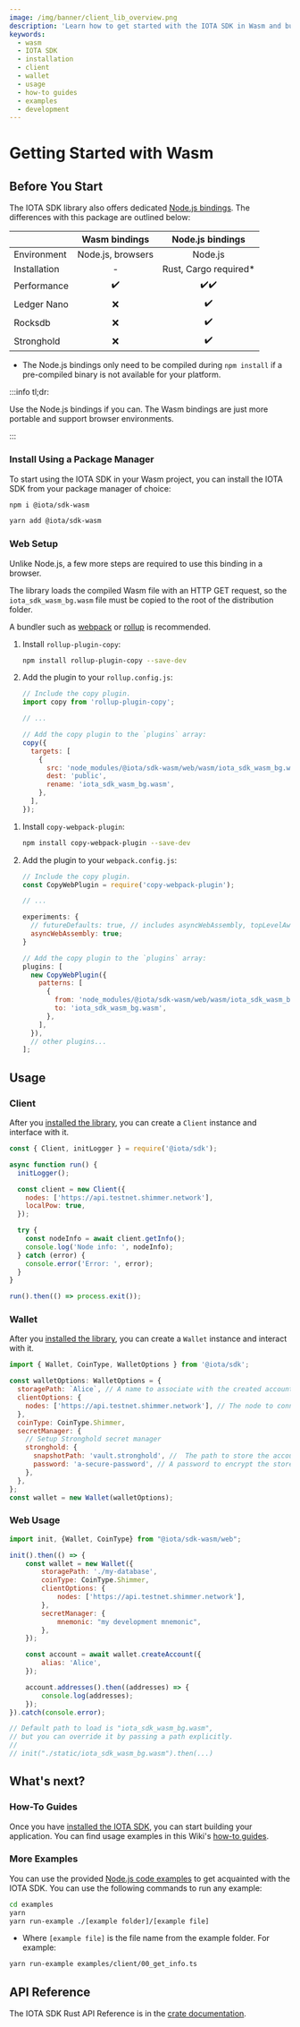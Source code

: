 ```yaml
---
image: /img/banner/client_lib_overview.png
description: 'Learn how to get started with the IOTA SDK in Wasm and build applications on the Shimmer network.'
keywords:
  - wasm
  - IOTA SDK
  - installation
  - client
  - wallet
  - usage
  - how-to guides
  - examples
  - development
---
```



# Getting Started with Wasm

<WarningPasswordStorage />

## Before You Start

The IOTA SDK library also offers dedicated [Node.js bindings](nodejs.mdx). The differences with this package are outlined
below:

|              |   Wasm bindings   |    Node.js bindings    |
| :----------- | :---------------: | :--------------------: |
| Environment  | Node.js, browsers |        Node.js         |
| Installation |         -         | Rust, Cargo required\* |
| Performance  |        ✔️         |          ✔️✔️          |
| Ledger Nano  |        ❌         |           ✔️           |
| Rocksdb      |        ❌         |           ✔️           |
| Stronghold   |        ❌         |           ✔️           |

- The Node.js bindings only need to be compiled during `npm install` if a pre-compiled binary is not available for your platform.

:::info tl;dr:

Use the Node.js bindings if you can. The Wasm bindings are just more portable and support browser environments.

:::

### Install Using a Package Manager

To start using the IOTA SDK in your Wasm project, you can install the IOTA SDK from your package manager of choice:

<Tabs groupId="nodePackageManager" queryString>
<TabItem value="npm" label="npm">

```sh
npm i @iota/sdk-wasm
```

</TabItem>
<TabItem value="yarn" label="Yarn">

```sh
yarn add @iota/sdk-wasm
```

</TabItem>
</Tabs>

### Web Setup

Unlike Node.js, a few more steps are required to use this binding in a browser.

The library loads the compiled Wasm file with an HTTP GET request, so the `iota_sdk_wasm_bg.wasm` file must be copied to
the root of the distribution folder.

A bundler such as [webpack](https://webpack.js.org/) or [rollup](https://rollupjs.org/) is recommended.

<Tabs groupId="bundler" queryString>
<TabItem value="rollup" label="Rollup">

1. Install `rollup-plugin-copy`:

   ```bash
   npm install rollup-plugin-copy --save-dev
   ```

2. Add the plugin to your `rollup.config.js`:

   ```js
   // Include the copy plugin.
   import copy from 'rollup-plugin-copy';

   // ...

   // Add the copy plugin to the `plugins` array:
   copy({
     targets: [
       {
         src: 'node_modules/@iota/sdk-wasm/web/wasm/iota_sdk_wasm_bg.wasm',
         dest: 'public',
         rename: 'iota_sdk_wasm_bg.wasm',
       },
     ],
   });
   ```

</TabItem>
<TabItem value="webpack" label="Webpack">

1. Install `copy-webpack-plugin`:

   ```bash
   npm install copy-webpack-plugin --save-dev
   ```

2. Add the plugin to your `webpack.config.js`:

   ```js
   // Include the copy plugin.
   const CopyWebPlugin = require('copy-webpack-plugin');

   // ...

   experiments: {
     // futureDefaults: true, // includes asyncWebAssembly, topLevelAwait etc.
     asyncWebAssembly: true;
   }

   // Add the copy plugin to the `plugins` array:
   plugins: [
     new CopyWebPlugin({
       patterns: [
         {
           from: 'node_modules/@iota/sdk-wasm/web/wasm/iota_sdk_wasm_bg.wasm',
           to: 'iota_sdk_wasm_bg.wasm',
         },
       ],
     }),
     // other plugins...
   ];
   ```

</TabItem>
</Tabs>

## Usage

### Client

After you [installed the library](#install-the-iota-sdk), you can create a `Client` instance and interface with it.

```javascript
const { Client, initLogger } = require('@iota/sdk');

async function run() {
  initLogger();

  const client = new Client({
    nodes: ['https://api.testnet.shimmer.network'],
    localPow: true,
  });

  try {
    const nodeInfo = await client.getInfo();
    console.log('Node info: ', nodeInfo);
  } catch (error) {
    console.error('Error: ', error);
  }
}

run().then(() => process.exit());
```

### Wallet

After you [installed the library](#installing-the-iota-sdk), you can create a `Wallet` instance and interact with it.

```javascript
import { Wallet, CoinType, WalletOptions } from '@iota/sdk';

const walletOptions: WalletOptions = {
  storagePath: `Alice`, // A name to associate with the created account.
  clientOptions: {
    nodes: ['https://api.testnet.shimmer.network'], // The node to connect to.
  },
  coinType: CoinType.Shimmer,
  secretManager: {
    // Setup Stronghold secret manager
    stronghold: {
      snapshotPath: 'vault.stronghold', //  The path to store the account snapshot.
      password: 'a-secure-password', // A password to encrypt the stored data. WARNING: Never hardcode passwords in production code.
    },
  },
};
const wallet = new Wallet(walletOptions);
```

### Web Usage

```javascript
import init, {Wallet, CoinType} from "@iota/sdk-wasm/web";

init().then(() => {
    const wallet = new Wallet({
        storagePath: './my-database',
        coinType: CoinType.Shimmer,
        clientOptions: {
            nodes: ['https://api.testnet.shimmer.network'],
        },
        secretManager: {
            mnemonic: "my development mnemonic",
        },
    });

    const account = await wallet.createAccount({
        alias: 'Alice',
    });

    account.addresses().then((addresses) => {
        console.log(addresses);
    });
}).catch(console.error);

// Default path to load is "iota_sdk_wasm_bg.wasm",
// but you can override it by passing a path explicitly.
//
// init("./static/iota_sdk_wasm_bg.wasm").then(...)
```

## What's next?

### How-To Guides

Once you have [installed the IOTA SDK](#install-the-iota-sdk), you can start building your application. You can find
usage examples in this Wiki's [how-to guides](../how-tos/introduction.md).

### More Examples

You can use the provided
[Node.js code examples](https://github.com/iotaledger/iota-sdk/tree/develop/bindings/nodejs/examples) to get acquainted
with the IOTA SDK. You can use the following commands to run any example:

```bash
cd examples
yarn
yarn run-example ./[example folder]/[example file]
```

- Where `[example file]` is the file name from the example folder. For example:

```bash
yarn run-example examples/client/00_get_info.ts
```

## API Reference

The IOTA SDK Rust API Reference is in the [crate documentation](https://docs.rs/iota-sdk/latest/iota_sdk/).
